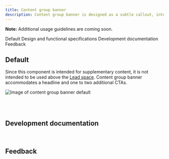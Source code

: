 ```yaml
---
title: Content group banner
description: Content group banner is designed as a subtle callout, intended for tangential information or announcements that are supplementary to the page's primary focus.
---
```



<ComponentDescription name="Content group banner" type="layout" />

<InlineNotification>

**Note:** Additional usage guidelines are coming soon.

</InlineNotification>

<AnchorLinks>

<AnchorLink>Default</AnchorLink>
<AnchorLink>Design and functional specifications</AnchorLink>
<AnchorLink>Development documentation</AnchorLink>
<AnchorLink>Feedback</AnchorLink>

</AnchorLinks>

## Default

Since this component is intended for supplementary content, it is not intended to be used above the [Lead space](https://www.ibm.com/standards/web/carbon-for-ibm-dotcom/components/leadspace). Content group banner accommodates a headline and one to two additional CTAs.

![Image of content group banner default](../../images/component/content-group-banner/default.jpg)


<br />

<SpecLinks name="Content group banner" designLink="https://ibm.box.com/s/tqp7c0wm99ha0b7jrm0sqhq3whwdjv84" />

<br />

## Development documentation

<ComponentStatus name="Content group banner" type="layout" />

<br />

## Feedback

<ComponentFeedback />
